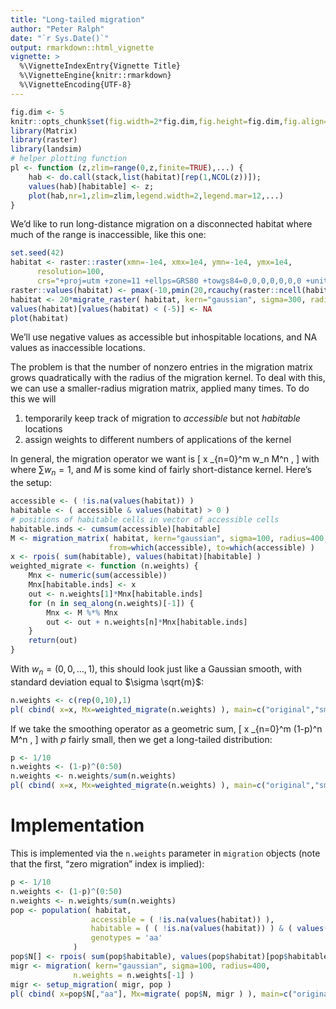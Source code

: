 ```yaml
---
title: "Long-tailed migration"
author: "Peter Ralph"
date: "`r Sys.Date()`"
output: rmarkdown::html_vignette
vignette: >
  %\VignetteIndexEntry{Vignette Title}
  %\VignetteEngine{knitr::rmarkdown}
  %\VignetteEncoding{UTF-8}
---
```



```r
fig.dim <- 5
knitr::opts_chunk$set(fig.width=2*fig.dim,fig.height=fig.dim,fig.align='center')
library(Matrix)
library(raster)
library(landsim)
# helper plotting function
pl <- function (z,zlim=range(0,z,finite=TRUE),...) {
    hab <- do.call(stack,list(habitat)[rep(1,NCOL(z))]); 
    values(hab)[habitable] <- z; 
    plot(hab,nr=1,zlim=zlim,legend.width=2,legend.mar=12,...) 
}
```

We'd like to run long-distance migration on a disconnected habitat 
where much of the range is inaccessible,
like this one:
```r
set.seed(42)
habitat <- raster::raster(xmn=-1e4, xmx=1e4, ymn=-1e4, ymx=1e4, 
      resolution=100,
      crs="+proj=utm +zone=11 +ellps=GRS80 +towgs84=0,0,0,0,0,0,0 +units=m +no_defs")
raster::values(habitat) <- pmax(-10,pmin(20,rcauchy(raster::ncell(habitat))))
habitat <- 20*migrate_raster( habitat, kern="gaussian", sigma=300, radius=1500 )
values(habitat)[values(habitat) < (-5)] <- NA
plot(habitat)
```
We'll use negative values as accessible but inhospitable locations,
and NA values as inaccessible locations.

The problem is that the number of nonzero entries in the migration matrix
grows quadratically with the radius of the migration kernel.
To deal with this, we can use a smaller-radius migration matrix,
applied many times.
To do this we will

1. temporarily keep track of migration to *accessible* but not *habitable* locations
2. assign weights to different numbers of applications of the kernel

In general, the migration operator we want is
\[
    x \mapsto \sum_{n=0}^m w_n M^n ,
\]
with where $\sum w_n = 1$, and $M$ is some kind of fairly short-distance kernel.
Here's the setup:
```r
accessible <- ( !is.na(values(habitat)) )
habitable <- ( accessible & values(habitat) > 0 )
# positions of habitable cells in vector of accessible cells
habitable.inds <- cumsum(accessible)[habitable]
M <- migration_matrix( habitat, kern="gaussian", sigma=100, radius=400,
                      from=which(accessible), to=which(accessible) )
x <- rpois( sum(habitable), values(habitat)[habitable] )
weighted_migrate <- function (n.weights) {
    Mnx <- numeric(sum(accessible))
    Mnx[habitable.inds] <- x
    out <- n.weights[1]*Mnx[habitable.inds]
    for (n in seq_along(n.weights)[-1]) {
        Mnx <- M %*% Mnx
        out <- out + n.weights[n]*Mnx[habitable.inds]
    }
    return(out)
}
```

With $w_n = (0,0,\ldots,1)$, this should look just like a Gaussian smooth,
with standard deviation equal to $\sigma \sqrt{m}$:
```r
n.weights <- c(rep(0,10),1)
pl( cbind( x=x, Mx=weighted_migrate(n.weights) ), main=c("original","smoothed") )
```

If we take the smoothing operator as a geometric sum,
\[
    x \mapsto \frac{p}{1-(1-p)^{n=1}} \sum_{n=0}^m (1-p)^n M^n ,
\]
with $p$ fairly small, 
then we get a long-tailed distribution:

```r
p <- 1/10
n.weights <- (1-p)^(0:50)
n.weights <- n.weights/sum(n.weights)
pl( cbind( x=x, Mx=weighted_migrate(n.weights) ), main=c("original","smoothed") )
```

Implementation
==============

This is implemented via the `n.weights` parameter in `migration` objects
(note that the first, "zero migration" index is implied):
```r
p <- 1/10
n.weights <- (1-p)^(0:50)
n.weights <- n.weights/sum(n.weights)
pop <- population( habitat,
                  accessible = ( !is.na(values(habitat)) ),
                  habitable = ( ( !is.na(values(habitat)) ) & ( values(habitat) > 0 ) ),
                  genotypes = 'aa'
              )
pop$N[] <- rpois( sum(pop$habitable), values(pop$habitat)[pop$habitable] )
migr <- migration( kern="gaussian", sigma=100, radius=400, 
              n.weights = n.weights[-1] )
migr <- setup_migration( migr, pop )
pl( cbind( x=pop$N[,"aa"], Mx=migrate( pop$N, migr ) ), main=c("original","smoothed") )
```
